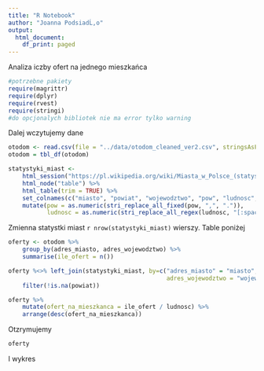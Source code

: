 ```yaml
---
title: "R Notebook"
author: "Joanna PodsiadĹ‚o"
output:
  html_document:
    df_print: paged
---
```


Analiza iczby ofert na jednego mieszkańca
```r
#potrzebne pakiety
require(magrittr)
require(dplyr)
require(rvest)
require(stringi)
#do opcjonalych bibliotek nie ma error tylko warning
```
Dalej wczytujemy dane
```r
otodom <- read.csv(file = "../data/otodom_cleaned_ver2.csv", stringsAsFactors = FALSE)
otodom = tbl_df(otodom)

statystyki_miast <- 
    html_session("https://pl.wikipedia.org/wiki/Miasta_w_Polsce_(statystyki)") %>%
    html_node("table") %>%
    html_table(trim = TRUE) %>%
    set_colnames(c("miasto", "powiat", "wojewodztwo", "pow", "ludnosc", "gestosc")) %>%
    mutate(pow = as.numeric(stri_replace_all_fixed(pow, ",", ".")),
           ludnosc = as.numeric(stri_replace_all_regex(ludnosc, "[:space:]", "")))
```

Zmienna statystki miast `r nrow(statystyki_miast)` wierszy. Table poniżej

```r
oferty <- otodom %>%
    group_by(adres_miasto, adres_wojewodztwo) %>%
    summarise(ile_ofert = n())

oferty %<>% left_join(statystyki_miast, by=c("adres_miasto" = "miasto",
                                             adres_wojewodztwo = "wojewodztwo")) %>%
    filter(!is.na(powiat))

oferty %>% 
    mutate(ofert_na_mieszkanca = ile_ofert / ludnosc) %>%
    arrange(desc(ofert_na_mieszkanca))

```
Otzrymujemy 
```r
oferty
```
I wykres